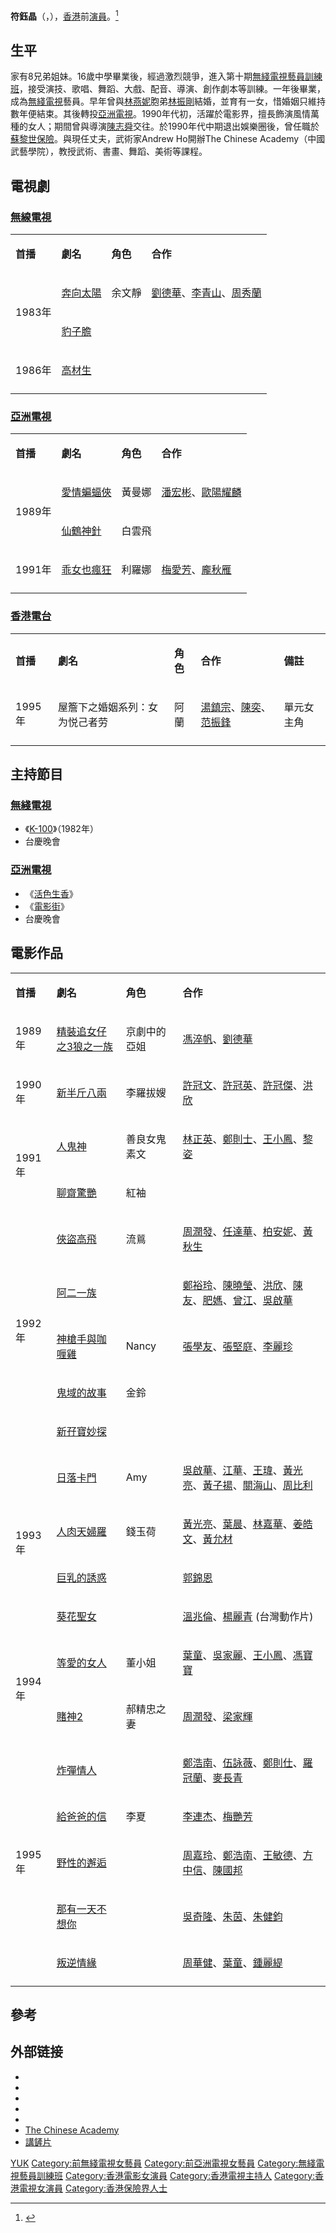 {{藝人
| 姓名 = 符鈺晶
| 類型 = 女演員
| 圖片 = 
| 圖片尺寸 =
| 圖片簡介 = 
| 原名 = 
| 羅馬拼音 = Fu Yuk Ching
| 英文名 = Bonnie Fu
| 綽號 = 
| 國籍 = 
| 出生日期 = {{birth date and age|1963|3|11}}
| 出生地點 = {{BHKG}}
| 籍貫 = 
| 職業 = 前演員、前保險經紀、興趣班導師
| 語言 = [[粤语|粤语]]、[[英語|英語]]、[[國語|國語]]
| 教育程度 = 中學畢業<br>第十期[[無綫電視藝員訓練班|無綫電視藝員訓練班]]
| 宗教信仰 = 
| 配偶 = 第一任：[[林振剛|林振剛]]<BR>第二任：[[Andrew_Ho|Andrew Ho]]
| 音樂類型 = 
| 演奏樂器 = 
| 出身地 = 
| 出道作 = [[無綫電視|無綫電視]]綜藝節目《[[K-100|K-100]]》
| 出道日期 = 1981年
| 代表作 = 電影《[[俠盜高飛|俠盜高飛]]》
| 活躍年代 = 1981年至1990年代中期
| 唱片公司 = 
| 經紀公司 = 
| 網站 =  [http://thechineseacademy.com/About-Us.php The Chinese Academy]
| 獎項 = 
| IMDb = 0297118
}}
'''符鈺晶'''（{{lang|en|Bonnie Fu}}，{{bd|1963年|3月11日|catIdx=F符}}），[[香港|香港]]前[[演員|演員]]。<REF>
{{Cite web |url=http://blog.sina.com.cn/s/blog_781ee8140102vfj7.html |title=存档副本 |access-date=2018-01-04 |archive-date=2018-01-04 |archive-url=https://web.archive.org/web/20180104192444/http://blog.sina.com.cn/s/blog_781ee8140102vfj7.html |dead-url=no }}
</REF>

== 生平 ==
家有8兄弟姐妹。16歲中學畢業後，經過激烈競爭，進入第十期[[無綫電視藝員訓練班|無綫電視藝員訓練班]]，接受演技、歌唱、舞蹈、大戲、配音、導演、創作劇本等訓練。一年後畢業，成為[[無綫電視|無綫電視]]藝員。早年曾與[[林燕妮|林燕妮]]胞弟[[林振剛|林振剛]]結婚，並育有一女，惜婚姻只維持數年便結束。其後轉投[[亞洲電視|亞洲電視]]。1990年代初，活躍於電影界，擅長飾演風情萬種的女人；期間曾與導演[[陳志舜|陳志舜]]交往。於1990年代中期退出娛樂圈後，曾任職於[[蘇黎世保險|蘇黎世保險]]。與現任丈夫，武術家Andrew Ho開辦The Chinese Academy（中國武藝學院），教授武術、書畫、舞蹈、美術等課程。

==電視劇==
===[[無線電視|無線電視]]===
{|class="wikitable" width="100%"
|- style="background:snow; color:black" align=center
|'''首播'''||'''劇名'''||'''角色'''||'''合作''' 
|-
|rowspan="2"|1983年||[[奔向太陽|奔向太陽]]||余文靜||[[劉德華|劉德華]]、[[李青山|李青山]]、[[周秀蘭|周秀蘭]]
|-
|[[豹子膽　(電視劇)|豹子膽]]|| || 
|-
|rowspan="1"|1986年||[[高材生_(電視劇)|高材生]]|| || 
|-
|}

===[[亞洲電視|亞洲電視]]===
{|class="wikitable" width="100%"
|- style="background:snow; color:black" align=center
|'''首播'''||'''劇名'''||'''角色'''||'''合作''' 
|-
|rowspan="2"|1989年||[[愛情蝙蝠俠|愛情蝙蝠俠]]||黃曼娜||[[潘宏彬|潘宏彬]]、[[歐陽耀麟|歐陽耀麟]]
|-
|[[仙鶴神針_(1989年電視劇)|仙鶴神針]]||白雲飛||
|-
|rowspan="1"|1991年||[[乖女也瘋狂|乖女也瘋狂]]||利羅娜||[[梅愛芳|梅愛芳]]、[[龐秋雁|龐秋雁]]
|-
|}

===[[香港電台|香港電台]]===
{|class="wikitable" width="100%"
|- style="background:snow; color:black" align=center
|'''首播'''||'''劇名'''||'''角色'''||'''合作''' ||'''備註'''
|-
|rowspan="1"|1995年||屋簷下之婚姻系列：女为悦己者劳||阿蘭||[[湯鎮宗|湯鎮宗]]、[[陳奕|陳奕]]、[[范振鋒|范振鋒]]||單元女主角
|-
|}

== 主持節目 ==
===[[無綫電視|無綫電視]]===
*《[[K-100|K-100]]》（1982年）
*台慶晚會

===[[亞洲電視|亞洲電視]]===
*《[[活色生香|活色生香]]》
*《[[電影街|電影街]]》
*台慶晚會

==電影作品==
{|class="wikitable" width="100%"
|- style="background:snow; color:black" align=center
|'''首播'''||'''劇名'''||'''角色'''||'''合作''' 
|-
|rowspan="1"|1989年||[[精裝追女仔之3狼之一族|精裝追女仔之3狼之一族]]||京劇中的亞姐 ||[[馮淬帆|馮淬帆]]、[[劉德華|劉德華]]
|-
|rowspan="1"|1990年||[[新半斤八兩|新半斤八兩]]||李羅拔嫂||[[許冠文|許冠文]]、[[許冠英|許冠英]]、[[許冠傑|許冠傑]]、[[洪欣|洪欣]]
|-
|rowspan="2"|1991年||[[人鬼神|人鬼神]]||善良女鬼 素文||[[林正英|林正英]]、[[鄭則士|鄭則士]]、[[王小鳳_(演員)|王小鳳]]、[[黎姿|黎姿]]
|-
|[[聊齋驚艷|聊齋驚艷]]||紅袖 || 
|-
|rowspan="5"|1992年||[[俠盜高飛|俠盜高飛]]||流鶑||[[周潤發|周潤發]]、[[任達華|任達華]]、[[柏安妮|柏安妮]]、[[黃秋生|黃秋生]]
|-
|[[阿二一族|阿二一族]]|| ||[[鄭裕玲|鄭裕玲]]、[[陳曉瑩|陳曉瑩]]、[[洪欣|洪欣]]、[[陳友|陳友]]、[[肥媽|肥媽]]、[[曾江|曾江]]、[[吳啟華|吳啟華]]
|-
|[[神槍手與咖喱雞|神槍手與咖喱雞]]||Nancy ||[[張學友|張學友]]、[[張堅庭|張堅庭]]、[[李麗珍|李麗珍]]
|-
|[[鬼域的故事|鬼域的故事]]||金鈴 || 
|-
|[[新孖寶妙探|新孖寶妙探]]|| || 
|-
|rowspan="4"|1993年||[[日落卡門|日落卡門]]||Amy||[[吳啟華|吳啟華]]、[[江華|江華]]、[[王瑋|王瑋]]、[[黃光亮|黃光亮]]、[[黃子揚|黃子揚]]、[[關海山|關海山]]、[[周比利|周比利]]
|-
|[[人肉天婦羅|人肉天婦羅]]||錢玉荷||[[黃光亮|黃光亮]]、[[葉晨|葉晨]]、[[林嘉華|林嘉華]]、[[姜皓文|姜皓文]]、[[黃允材|黃允材]]
|-
|[[巨乳的誘惑|巨乳的誘惑]]|| ||[[郭錦恩|郭錦恩]]
|-
|[[葵花聖女|葵花聖女]]|| ||[[溫兆倫|溫兆倫]]、[[楊麗青|楊麗青]] (台灣動作片)
|-
|rowspan="2"|1994年||[[等愛的女人|等愛的女人]]||董小姐||[[葉童|葉童]]、[[吳家麗|吳家麗]]、[[王小鳳_(演員)|王小鳳]]、[[馮寶寶|馮寶寶]]
|-
|[[賭神2|賭神2]]||郝精忠之妻||[[周潤發|周潤發]]、[[梁家輝|梁家輝]]
|-
|rowspan="5"|1995年||[[炸彈情人|炸彈情人]]|| ||[[鄭浩南|鄭浩南]]、[[伍詠薇|伍詠薇]]、[[鄭則仕|鄭則仕]]、[[羅冠蘭|羅冠蘭]]、[[麥長青|麥長青]]
|-
|[[給爸爸的信|給爸爸的信]]||李夏||[[李連杰|李連杰]]、[[梅艷芳|梅艷芳]]
|-
|[[野性的邂逅|野性的邂逅]]|| ||[[周嘉玲|周嘉玲]]、[[鄭浩南|鄭浩南]]、[[王敏德|王敏德]]、[[方中信|方中信]]、[[陳國邦|陳國邦]]
|-
|[[那有一天不想你|那有一天不想你]]|| ||[[吳奇隆|吳奇隆]]、[[朱茵|朱茵]]、[[朱健鈞|朱健鈞]]
|-
|[[叛逆情緣|叛逆情緣]]|| ||[[周華健|周華健]]、[[葉童|葉童]]、[[鍾麗緹|鍾麗緹]]
|-
|}

==參考==
{{REFLIST}}

== 外部链接 ==
* {{imdb name|0297118}}{{en}}
* {{Amg name|355588}}
* {{hkmdb name|8583}}
* {{douban people}}
* {{Mtime people|1014661}}
* [https://web.archive.org/web/20110916065519/http://www.thechineseacademy.com/index.php The Chinese Academy]
* [https://web.archive.org/web/20080910103405/http://hongkongfilms.mysinablog.com/index.php?op=ViewArticle&articleId=1285408 講鏟片]
{{DEFAULTSORT:FU}}
[[Category:符姓|YUK]]
[[Category:前無綫電視女藝員|Category:前無綫電視女藝員]]
[[Category:前亞洲電視女藝員|Category:前亞洲電視女藝員]]
[[Category:無綫電視藝員訓練班|Category:無綫電視藝員訓練班]]
[[Category:香港電影女演員|Category:香港電影女演員]]
[[Category:香港電視主持人|Category:香港電視主持人]]
[[Category:香港電視女演員|Category:香港電視女演員]]
[[Category:香港保險界人士|Category:香港保險界人士]]